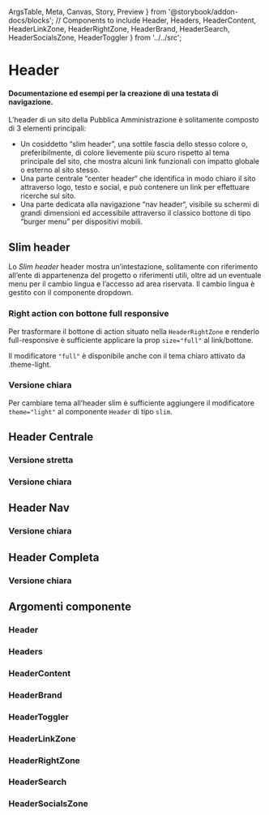   ArgsTable,
  Meta,
  Canvas,
  Story,
  Preview
} from '@storybook/addon-docs/blocks';
  // Components to include
  Header,
  Headers,
  HeaderContent,
  HeaderLinkZone,
  HeaderRightZone,
  HeaderBrand,
  HeaderSearch,
  HeaderSocialsZone,
  HeaderToggler
} from '../../src';

<Meta title='Documentazione/Menu di navigazione/Header' of={Header} />

# Header

#### Documentazione ed esempi per la creazione di una testata di navigazione.

L’header di un sito della Pubblica Amministrazione è solitamente composto di 3 elementi principali:

- Un cosiddetto “slim header”, una sottile fascia dello stesso colore o, preferibilmente, di colore lievemente più scuro rispetto al tema principale del sito, che mostra alcuni link funzionali con impatto globale o esterno al sito stesso.
- Una parte centrale “center header“ che identifica in modo chiaro il sito attraverso logo, testo e social, e può contenere un link per effettuare ricerche sul sito.
- Una parte dedicata alla navigazione “nav header“, visibile su schermi di grandi dimensioni ed accessibile attraverso il classico bottone di tipo “burger menu” per dispositivi mobili.

## Slim header

Lo _Slim header_ header mostra un’intestazione, solitamente con riferimento all’ente di appartenenza del progetto o riferimenti utili, oltre ad un eventuale menu per il cambio lingua e l’accesso ad area riservata. Il cambio lingua è gestito con il componente dropdown.

<Canvas>
  <Story id='componenti-header--header-slim' />
</Canvas>

### Right action con bottone full responsive

Per trasformare il bottone di action situato nella `HeaderRightZone` e renderlo full-responsive è sufficiente applicare la prop `size="full"` al link/bottone.

Il modificatore `"full"` è disponibile anche con il tema chiaro attivato da .theme-light.

<Canvas>
  <Story id='componenti-header--slim-header-with-full-button' />
</Canvas>

### Versione chiara

Per cambiare tema all’header slim è sufficiente aggiungere il modificatore `theme="light"` al componente `Header` di tipo `slim`.

<Canvas>
  <Story id='componenti-header--header-slim-light' />
</Canvas>

## Header Centrale

<Canvas>
  <Story id='componenti-header--header-center' />
</Canvas>

### Versione stretta

<Canvas>
  <Story id='componenti-header--header-center-narrow' />
</Canvas>

### Versione chiara

<Canvas>
  <Story id='componenti-header--header-center-narrow-light' />
</Canvas>

## Header Nav

<Canvas>
  <Story id='componenti-header--header-nav' />
</Canvas>

### Versione chiara

<Canvas>
  <Story id='componenti-header--header-nav-light' />
</Canvas>

## Header Completa

<Canvas>
  <Story id='componenti-header--header-complete' />
</Canvas>

### Versione chiara

<Canvas>
  <Story id='componenti-header--header-complete-light' />
</Canvas>

## Argomenti componente

### Header

<ArgsTable of={Header} />

### Headers

<ArgsTable of={Headers} />

### HeaderContent

<ArgsTable of={HeaderContent} />

### HeaderBrand

<ArgsTable of={HeaderBrand} />

### HeaderToggler

<ArgsTable of={HeaderToggler} />

### HeaderLinkZone

<ArgsTable of={HeaderLinkZone} />

### HeaderRightZone

<ArgsTable of={HeaderRightZone} />

### HeaderSearch

<ArgsTable of={HeaderSearch} />

### HeaderSocialsZone

<ArgsTable of={HeaderSocialsZone} />
